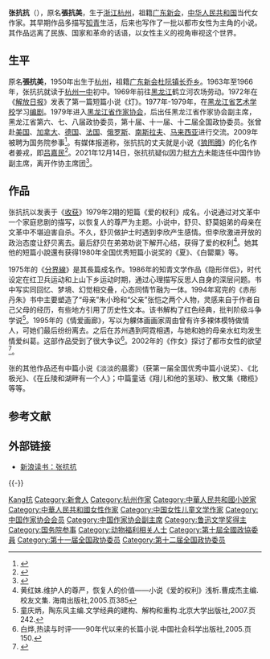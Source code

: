 {{Infobox writer <!-- see Template:Infobox writer -->
| 图像     = <!-- Use only free-licenced images which meet WP:NFCC -->Replace this image female.svg
| 图像大小 = 225px
| 图像说明 = 
| 姓名     = 张抗抗
| 字       = 
| 号       = 
| 笔名     = 
| 原名     = 张抗美
| 出生     = {{Birth date and age|1950|7|3}} 
| 出生地点 = {{PRC}}[[浙江省|浙江省]][[杭州市|杭州市]]
| 逝世     = <!--卒年在前生年在后{{death date and age|YYYY|MM|DD|YYYY|MM|DD}} 或{{Death year and age| }}-->
| 逝世地点 = 
| 居处     = [[杭州市|杭州市]]
| 职业     = [[作家|作家]]
| 国籍     = {{CHN-MLD}}
| 种族     = [[汉族|汉族]]
| 公民权   = 
| 教育程度 = [[中学|中学]]
| 母校     = [[黑龙江省艺术学校|黑龙江省艺术学校]]
| 创作时期 = 1972年至今
| 体裁     = [[小说|小说]]、[[散文|散文]]
| 主题     = [[爱情|爱情]]
| 文学运动 = 
| 代表作   = 《分界线》<br />《[[隐形伴侣|隐形伴侣]]》
| 配偶     =  <!--{{marriage|姓名|结婚年|离婚年}} -->
| 伴侣     = 
| 子女     = 
| 亲属     = 
| 受影响于 = 
| 施影响于 = 
| 奖项     = [[庄重文文学奖|庄重文文学奖]]（1993年）
| 官方网   = <!--  {{URL|website}} -->
| 签名     =  <!--不需要加[[file:|128px]] -->
}}

'''张抗抗'''（{{bd|1950年|7月3日|||Z張}}），原名'''張抗美'''，生于[[浙江|浙江]][[杭州|杭州]]，祖籍[[广东|广东]][[新会|新会]]，[[中华人民共和国|中华人民共和国]]当代女作家。其早期作品多描写[[知青|知青]]生活，后来也写作了一批以都市女性为主角的小说。其作品远离了民族、国家和革命的话语，以女性主义的视角审视这个世界。

== 生平 ==
原名'''張抗美'''，1950年出生于[[杭州|杭州]]，祖籍[[广东|广东]][[新会|新会]][[杜阮镇|杜阮镇]][[长乔乡|长乔乡]]。1963年至1966年，张抗抗就读于[[杭州高级中学|杭州一中]]初中。1969年前往[[黑龍江省|黑龙江]]鹤立河农场劳动。1972年在《[[解放日报|解放日报]]》发表了第一篇短篇小说《灯》。1977年-1979年，在[[黑龙江省艺术学校|黑龙江省艺术学校]]学习[[编剧|编剧]]。1979年进入[[黑龙江省作家协会|黑龙江省作家协会]]，后出任黑龙江省作家协会副主席，黑龙江省第六、七、八届政协委员，第十届、十一届、十二届全国政协委员。张曾赴[[美国|美国]]、[[加拿大|加拿大]]、[[德国|德国]]、[[法国|法国]]、[[俄罗斯|俄罗斯]]、[[南斯拉夫|南斯拉夫]]、[[马来西亚|马来西亚]]进行交流。2009年被聘为国务院参事<ref>{{cite web |url = http://www.fox2008.cn/Article/2011/20110324000329_51222.html |title = 《中外作家辞典》张抗抗生平与创作简介-中学生读书网 www.fox2008.cn |format =  |work =  |accessdate =  |archive-date = 2020-03-18 |archive-url = https://web.archive.org/web/20200318103424/https://www.fox2008.cn/Article/2011/20110324000329_51222.html |dead-url = no }}</ref>。有媒体报道称，张抗抗的丈夫就是小说《[[狼图腾|狼图腾]]》的化名作者姜戎，即[[吕嘉民|吕嘉民]]<ref>{{Cite web |url=http://www.dw-world.de/dw/article/0,2144,2307458,00.html |title=存档副本 |access-date=2007-01-12 |archive-date=2010-05-11 |archive-url=https://web.archive.org/web/20100511145810/http://www.dw-world.de/dw/article/0,2144,2307458,00.html |dead-url=no }}</ref>。2021年12月14日，张抗抗疑似因力挺[[方方_(作家)|方方]]未能连任中国作协副主席，离开作协主席团<ref>{{Cite news|url=https://news.mingpao.com/pns/%E4%B8%AD%E5%9C%8B/article/20211217/s00013/1639677698082/%E4%B8%AD%E5%9C%8B%E4%BD%9C%E5%8D%94%E4%B8%BB%E5%B8%AD%E5%9C%98%E5%89%94%E8%B5%B0%E6%96%B9%E6%96%B9%E5%8F%8A%E5%BC%B5%E6%8A%97%E6%8A%97|title=中國作協主席團剔走方方及張抗抗|work=明报|date=2021-12-17|language=zh-hk|accessdate=2021-12-18|archive-date=2021-12-19|archive-url=https://web.archive.org/web/20211219014637/https://news.mingpao.com/pns/%E4%B8%AD%E5%9C%8B/article/20211217/s00013/1639677698082/%E4%B8%AD%E5%9C%8B%E4%BD%9C%E5%8D%94%E4%B8%BB%E5%B8%AD%E5%9C%98%E5%89%94%E8%B5%B0%E6%96%B9%E6%96%B9%E5%8F%8A%E5%BC%B5%E6%8A%97%E6%8A%97|dead-url=no}}</ref>。

== 作品 ==
张抗抗以发表于《[[收穫_(雜誌)|收获]]》1979年2期的短篇《爱的权利》成名。小说通过对文革中一个家庭悲剧的描写，以恢复人的尊严为主题。小说中，舒贝、舒莫姐弟的母亲在文革中不堪迫害自杀。不久，舒贝做护士时遇到李欣产生感情。但李欣激进开放的政治态度让舒贝离去。最后舒贝在弟弟劝说下解开心结，获得了爱的权利<ref>黄红妹.维护人的尊严，恢复人的价值——小说《爱的权利》浅析.曹成杰主编.校友文集. 海南出版社,2005.页385</ref>。她其他的短篇小說還有获得1980年全国优秀短篇小说奖的《夏》、《白罌粟》等。

1975年的《[[分界線|分界線]]》是其長篇成名作。1986年的知青文学作品《隐形伴侣》，时代设定在红卫兵运动和上山下乡运动时期，通过心理描写反思人自身的深层问题。书中写实同回忆、梦境、幻觉相交叠，心态同情节融为一体。1994年寫完的《赤彤丹朱》书中主要塑造了“母亲”朱小玲和“父亲”张恺之两个人物，灵感来自于作者自己父母的经历，有些地方引用了历史性文本。该书解构了红色经典，批判阶级斗争学说<ref>童庆炳，陶东风主编.文学经典的建构、解构和重构.北京大学出版社,2007.页242.</ref>。1995年的《情爱画廊》，写以为躶体画画家周由曾有许多裸体模特做情人，可她们最后纷纷离去。之后在苏州遇到阿霓相遇，与她和她的母亲水虹均发生情爱纠葛。这部作品受到了很大争议<ref>白烨,热读与时评——90年代以来的长篇小说.中国社会科学出版社,2005.页150.</ref>。2002年的《作女》探讨了都市女性的欲望<ref>{{Cite web |url=http://www.qikan.com.cn/Article/kjsj/kjsj201331/kjsj201331203.html |title=张抗抗作品《作女》中卓尔人物形象解析 |access-date=2014-11-02 |archive-date=2016-03-31 |archive-url=https://web.archive.org/web/20160331071218/http://www.qikan.com.cn/article/kjsj/kjsj201331/kjsj201331203.html |dead-url=no }}</ref>。

张的其他作品还有中篇小说《淡淡的晨雾》（获第一届全国优秀中篇小说奖）、《北极光》、《在丘陵和湖畔有一个人》；中篇童话《翔儿和他的氢球》、散文集《橄榄》等等。

== 参考文献 ==
{{reflist}}

== 外部链接 ==
* [http://book.sina.com.cn/people/zhangkangkang/index.shtml 新浪读书：张抗抗] {{Wayback|url=http://book.sina.com.cn/people/zhangkangkang/index.shtml |date=20190604091535 }}

{{-}}
{{庄重文文学奖}}
{{Navboxes
| title  = 张抗抗在[[中国作家协会|中国作家协会]]的职务
| list1  =
{{中国作家协会第六届全国委员会}}
{{中国作家协会第七届全国委员会}}
{{中国作家协会第八届全国委员会}}
{{中国作家协会第九届全国委员会}}
}}
{{国务院参事}}

{{Authority control}}
{{DEFAULTSORT:Zhang张}}
[[Category:張姓|Kang抗]]
[[Category:新會人|Category:新會人]]
[[Category:杭州作家|Category:杭州作家]]
[[Category:中華人民共和國小說家|Category:中華人民共和國小說家]]
[[Category:中華人民共和國女性作家|Category:中華人民共和國女性作家]]
[[Category:中国女性儿童文学作家|Category:中国女性儿童文学作家]]
[[Category:中国作家协会会员|Category:中国作家协会会员]]
[[Category:中国作家协会副主席|Category:中国作家协会副主席]]
[[Category:鲁迅文学奖得主|Category:鲁迅文学奖得主]]
[[Category:国务院参事|Category:国务院参事]]
[[Category:动物福利相关人士|Category:动物福利相关人士]]
[[Category:第十屆全國政協委員|Category:第十屆全國政協委員]]
[[Category:第十一届全国政协委员|Category:第十一届全国政协委员]]
[[Category:第十二届全国政协委员|Category:第十二届全国政协委员]]
